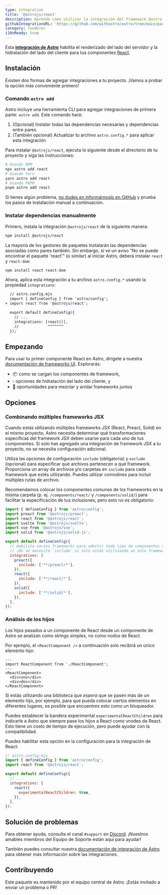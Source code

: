 ```yaml
---
type: integration
title: '@astrojs/react'
description: Aprende cómo utilizar la integración del framework @astrojs/react para ampliar el soporte de componentes en tu proyecto Astro.
githubIntegrationURL: 'https://github.com/withastro/astro/tree/main/packages/integrations/react/'
category: renderer
i18nReady: true
---
```


Esta **[integración de Astro][astro-integration]** habilita el renderizado del lado del servidor y la hidratación del lado del cliente para tus componentes [React](https://react.dev/).

## Instalación

Existen dos formas de agregar integraciones a tu proyecto. ¡Vamos a probar la opción más conveniente primero!

### Comando `astro add`

Astro incluye una herramienta CLI para agregar integraciones de primera parte: `astro add`. Este comando hará:

1. (Opcional) Instalar todas las dependencias necesarias y dependencias entre pares
2. (También opcional) Actualizar tu archivo `astro.config.*` para aplicar esta integración

Para instalar `@astrojs/react`, ejecuta lo siguiente desde el directorio de tu proyecto y siga las instrucciones:

```sh
# Usando NPM
npx astro add react
# Usando Yarn
yarn astro add react
# Usando PNPM
pnpm astro add react
```

Si tienes algún problema, [no dudes en informárnoslo en GitHub](https://github.com/withastro/astro/issues) y prueba los pasos de instalación manual a continuación.

### Instalar dependencias manualmente

Primero, instala la integración `@astrojs/react` de la siguiente manera:

```sh
npm install @astrojs/react
```

La mayoría de los gestores de paquetes instalarán las dependencias asociadas como pares también. Sin embargo, si ve un aviso "No se puede encontrar el paquete 'react'" (o similar) al iniciar Astro, deberá instalar `react` y `react-dom`:

```sh
npm install react react-dom
```

Ahora, aplica esta integración a tu archivo `astro.config.*` usando la propiedad `integrations`:

```diff lang="js" "react()"
  // astro.config.mjs
  import { defineConfig } from 'astro/config';
+ import react from '@astrojs/react';

  export default defineConfig({
    // ...
    integrations: [react()],
    //             ^^^^^^^
  });
```

## Empezando

Para usar tu primer componente React en Astro, dirígete a nuestra [documentación de frameworks UI][astro-ui-frameworks]. Explorarás:

* 📦 como se cargan los componentes de framework,
* 💧 opciones de hidratación del lado del cliente, y
* 🤝 oportunidades para mezclar y anidar frameworks juntos

## Opciones

### Combinando múltiples frameworks JSX

Cuando estás utilizando múltiples frameworks JSX (React, Preact, Solid) en el mismo proyecto, Astro necesita determinar qué transformaciones específicas del framework JSX deben usarse para cada uno de tus componentes. Si solo has agregado una integración de framework JSX a tu proyecto, no se necesita configuración adicional.

Utiliza las opciones de configuración `include` (obligatoria) y `exclude` (opcional) para especificar qué archivos pertenecen a qué framework. Proporciona un array de archivos y/o carpetas en `include` para cada framework que estés utilizando. Puedes utilizar comodines para incluir múltiples rutas de archivo.

Recomendamos colocar los componentes comunes de los frameworks en la misma carpeta (p. ej. `/components/react/` y `/components/solid/`) para facilitar la especificación de tus inclusiones, pero esto no es obligatorio:

```js
import { defineConfig } from 'astro/config';
import preact from '@astrojs/preact';
import react from '@astrojs/react';
import svelte from '@astrojs/svelte';
import vue from '@astrojs/vue';
import solid from '@astrojs/solid-js';

export default defineConfig({
  // Habilita varios frameworks para admitir todo tipo de componentes diferentes.
  // ¡No se necesita `include` si solo estás utilizando un solo framework JSX!
  integrations: [
    preact({
      include: ['**/preact/*'],
    }),
    react({
      include: ['**/react/*'],
    }),
    solid({
      include: ['**/solid/*'],
    }),
  ],
});
```

### Análisis de los hijos

Los hijos pasados a un componente de React desde un componente de Astro se analizan como strings simples, no como nodos de React.

Por ejemplo, el `<ReactComponent />` a continuación solo recibirá un único elemento hijo:

```astro
---
import ReactComponent from './ReactComponent';
---
<ReactComponent>
  <div>uno</div>
  <div>dos</div>
</ReactComponent>
```

Si estás utilizando una biblioteca que *espera* que se pasen más de un elemento hijo, por ejemplo, para que pueda colocar ciertos elementos en diferentes lugares, es posible que encuentres esto como un bloqueador.

Puedes establecer la bandera experimental `experimentalReactChildren` para indicarle a Astro que siempre pase los hijos a React como vnodes de React. Esto tiene un costo de tiempo de ejecución, pero puede ayudar con la compatibilidad.

Puedes habilitar esta opción en la configuración para la integración de React:

```js
// astro.config.mjs
import { defineConfig } from 'astro/config';
import react from '@astrojs/react';

export default defineConfig({
  // ...
  integrations: [
    react({
      experimentalReactChildren: true,
    }),
  ],
});
```

## Solución de problemas

Para obtener ayuda, consulta el canal `#support` en [Discord](https://astro.build/chat). ¡Nuestros amables miembros del Equipo de Soporte están aquí para ayudar!

También puedes consultar nuestra [documentación de integración de Astro][astro-integration] para obtener más información sobre las integraciones.

## Contribuyendo

Este paquete es mantenido por el equipo central de Astro. ¡Estás invitado a enviar un problema o PR! 

[astro-integration]: /es/guides/integrations-guide/

[astro-ui-frameworks]: /es/core-concepts/framework-components/#usando-componente-de-framework
